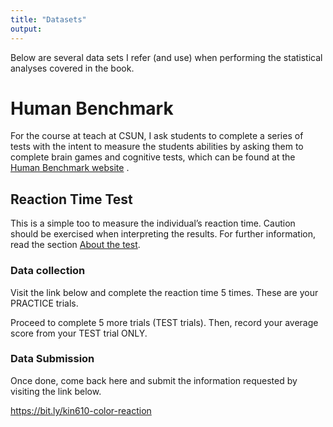 ```yaml
---
title: "Datasets"
output:
---
```


Below are several data sets I refer (and use) when performing the statistical analyses covered in the book.

# Human Benchmark

For the course at teach at CSUN, I ask students to complete a series of tests with the intent to measure the students abilities by asking them to complete brain games and cognitive tests, which can be found at the [Human Benchmark website](https://humanbenchmark.com/) .

## Reaction Time Test

This is a simple too to measure the individual's reaction time. Caution should be exercised when interpreting the results. For further information, read the section [About the test](https://humanbenchmark.com/tests/reactiontime).

### Data collection

Visit the link below and complete the reaction time 5 times. These are your PRACTICE trials.

Proceed to complete 5 more trials (TEST trials). Then, record your average score from your TEST trial ONLY.

### Data Submission

Once done, come back here and submit the information requested by visiting the link below.

<https://bit.ly/kin610-color-reaction>
